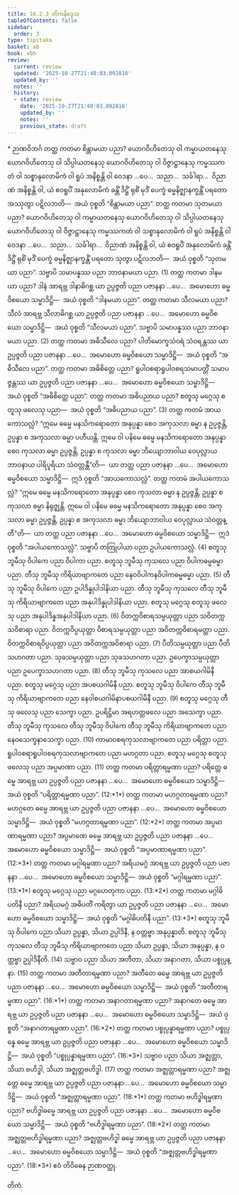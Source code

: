 ```yaml
---
title: 16.2.3 တိကနိဒ္ဒေသ
tableOfContents: false
sidebar:
  order: 3
type: tipitaka
basket: ab
book: vbh
review:
  current: review
  updated: '2025-10-27T21:48:03.092816'
  updated_by: ''
  notes: ''
  history:
  - state: review
    date: '2025-10-27T21:48:03.092816'
    updated_by: ''
    notes: ''
    previous_state: draft
---
```



<ReviewStatus review={frontmatter.review} showDetails={true} />

<HypothesisAnnotation frontmatter={frontmatter} />

<DynamicBreadcrumb />

<Paragraph type="center" book="vbh">
* ဉာဏဝိဘင်္ဂ
</Paragraph>



<Division number="768" book="vbh" e="ch" v="30" p="337">

<Paragraph number="2452" book="vbh">
တတ္ထ ကတမာ စိန္တာမယာ ပညာ? ယောဂဝိဟိတေသု ဝါ ကမ္မာယတနေသု ယောဂဝိဟိတေသု ဝါ သိပ္ပါယတနေသု ယောဂဝိဟိတေသု ဝါ ဝိဇ္ဇာဋ္ဌာနေသု ကမ္မဿကတံ ဝါ သစ္စာနုလောမိကံ ဝါ ရူပံ အနိစ္စန္တိ ဝါ ဝေဒနာ …ပေ…  သညာ…  သင်္ခါရာ…  ဝိညာဏံ အနိစ္စန္တိ ဝါ, ယံ ဧဝရူပိံ အနုလောမိကံ ခန္တိံ ဒိဋ္ဌိံ ရုစိံ မုဒိံ ပေက္ခံ ဓမ္မနိဇ္ဈာနက္ခန္တိံ ပရတော အဿုတွာ ပဋိလဘတိ—  အယံ ဝုစ္စတိ “စိန္တာမယာ ပညာ”.
</Paragraph>

<Paragraph number="2453" book="vbh">
တတ္ထ ကတမာ သုတမယာ ပညာ? ယောဂဝိဟိတေသု ဝါ ကမ္မာယတနေသု ယောဂဝိဟိတေသု ဝါ သိပ္ပါယတနေသု ယောဂဝိဟိတေသု ဝါ ဝိဇ္ဇာဋ္ဌာနေသု ကမ္မဿကတံ ဝါ သစ္စာနုလောမိကံ ဝါ ရူပံ အနိစ္စန္တိ ဝါ ဝေဒနာ …ပေ…  သညာ…  သင်္ခါရာ…  ဝိညာဏံ အနိစ္စန္တိ ဝါ, ယံ ဧဝရူပိံ အနုလောမိကံ ခန္တိံ ဒိဋ္ဌိံ ရုစိံ မုဒိံ ပေက္ခံ ဓမ္မနိဇ္ဈာနက္ခန္တိံ ပရတော သုတွာ ပဋိလဘတိ—  အယံ ဝုစ္စတိ “သုတမယာ ပညာ”.
</Paragraph>

<Paragraph number="2454" book="vbh">
သဗ္ဗာပိ သမာပန္နဿ ပညာ ဘာဝနာမယာ ပညာ. (1)
</Paragraph>

</Division>
<Division number="769" book="vbh" e="ch" v="30" p="337">

<Paragraph number="2455" book="vbh">
တတ္ထ ကတမာ ဒါနမယာ ပညာ? ဒါနံ အာရဗ္ဘ ဒါနာဓိဂစ္ဆ ယာ ဥပ္ပဇ္ဇတိ ပညာ ပဇာနနာ …ပေ…  အမောဟော ဓမ္မဝိစယော သမ္မာဒိဋ္ဌိ—  အယံ ဝုစ္စတိ “ဒါနမယာ ပညာ”.
</Paragraph>

<Paragraph number="2456" book="vbh">
တတ္ထ ကတမာ သီလမယာ ပညာ? သီလံ အာရဗ္ဘ သီလာဓိဂစ္ဆ ယာ ဥပ္ပဇ္ဇတိ ပညာ ပဇာနနာ …ပေ…  အမောဟော ဓမ္မဝိစယော သမ္မာဒိဋ္ဌိ—  အယံ ဝုစ္စတိ “သီလမယာ ပညာ”.
</Paragraph>

<Paragraph number="2457" book="vbh">
သဗ္ဗာပိ သမာပန္နဿ ပညာ ဘာဝနာမယာ ပညာ. (2)
</Paragraph>

</Division>
<Division number="770" book="vbh" e="ch" v="30" p="337">

<Paragraph number="2458" book="vbh">
တတ္ထ ကတမာ အဓိသီလေ ပညာ? ပါတိမောက္ခသံဝရံ သံဝရန္တဿ ယာ ဥပ္ပဇ္ဇတိ ပညာ ပဇာနနာ …ပေ…  အမောဟော ဓမ္မဝိစယော သမ္မာဒိဋ္ဌိ—  အယံ ဝုစ္စတိ “အဓိသီလေ ပညာ”.
</Paragraph>

<Paragraph number="2459" book="vbh">
တတ္ထ ကတမာ အဓိစိတ္တေ ပညာ? ရူပါဝစရာရူပါဝစရသမာပတ္တိံ သမာပဇ္ဇန္တဿ ယာ ဥပ္ပဇ္ဇတိ ပညာ ပဇာနနာ …ပေ…  အမောဟော ဓမ္မဝိစယော သမ္မာဒိဋ္ဌိ—  အယံ ဝုစ္စတိ “အဓိစိတ္တေ ပညာ”.
</Paragraph>

<Paragraph number="2460" book="vbh">
တတ္ထ ကတမာ အဓိပညာယ ပညာ? စတူသု မဂ္ဂေသု စတူသု ဖလေသု ပညာ—  အယံ ဝုစ္စတိ “အဓိပညာယ ပညာ”. (3)
</Paragraph>

</Division>
<Division number="771" book="vbh" e="ch" v="30" p="338">

<Paragraph number="2461" book="vbh">
တတ္ထ ကတမံ အာယကောသလ္လံ? “ဣမေ ဓမ္မေ မနသိကရောတော အနုပ္ပန္နာ စေဝ အကုသလာ ဓမ္မာ န ဥပ္ပဇ္ဇန္တိ, ဥပ္ပန္နာ စ အကုသလာ ဓမ္မာ ပဟီယန္တိ. ဣမေ ဝါ ပနိမေ ဓမ္မေ မနသိကရောတော အနုပ္ပန္နာ စေဝ ကုသလာ ဓမ္မာ ဥပ္ပဇ္ဇန္တိ, ဥပ္ပန္နာ စ ကုသလာ ဓမ္မာ ဘိယျောဘာဝါယ ဝေပုလ္လာယ ဘာဝနာယ ပါရိပူရိယာ သံဝတ္တန္တီ”တိ—  ယာ တတ္ထ ပညာ ပဇာနနာ …ပေ…  အမောဟော ဓမ္မဝိစယော သမ္မာဒိဋ္ဌိ—  ဣဒံ ဝုစ္စတိ “အာယကောသလ္လံ”.
</Paragraph>

<Paragraph number="2462" book="vbh">
တတ္ထ ကတမံ အပါယကောသလ္လံ? “ဣမေ ဓမ္မေ မနသိကရောတော အနုပ္ပန္နာ စေဝ ကုသလာ ဓမ္မာ န ဥပ္ပဇ္ဇန္တိ, ဥပ္ပန္နာ စ ကုသလာ ဓမ္မာ နိရုဇ္ဈန္တိ. ဣမေ ဝါ ပနိမေ ဓမ္မေ မနသိကရောတော အနုပ္ပန္နာ စေဝ အကုသလာ ဓမ္မာ ဥပ္ပဇ္ဇန္တိ, ဥပ္ပန္နာ စ အကုသလာ ဓမ္မာ ဘိယျောဘာဝါယ ဝေပုလ္လာယ သံဝတ္တန္တီ”တိ—  ယာ တတ္ထ ပညာ ပဇာနနာ …ပေ…  အမောဟော ဓမ္မဝိစယော သမ္မာဒိဋ္ဌိ—  ဣဒံ ဝုစ္စတိ “အပါယကောသလ္လံ”.
</Paragraph>

<Paragraph number="2463" book="vbh">
သဗ္ဗာပိ တတြုပါယာ ပညာ ဥပါယကောသလ္လံ. (4)
</Paragraph>

</Division>
<Division number="772" book="vbh" e="ch" v="30" p="338">

<Paragraph number="2464" book="vbh">
စတူသု ဘူမီသု ဝိပါကေ ပညာ ဝိပါကာ ပညာ.
</Paragraph>

<Paragraph number="2465" book="vbh">
စတူသု ဘူမီသု ကုသလေ ပညာ ဝိပါကဓမ္မဓမ္မာ ပညာ.
</Paragraph>

<Paragraph number="2466" book="vbh">
တီသု ဘူမီသု ကိရိယာဗျာကတေ ပညာ နေဝဝိပါကနဝိပါကဓမ္မဓမ္မာ ပညာ. (5)
</Paragraph>

</Division>
<Division number="773" book="vbh" e="ch" v="30" p="338">

<Paragraph number="2467" book="vbh">
တီသု ဘူမီသု ဝိပါကေ ပညာ ဥပါဒိန္နုပါဒါနိယာ ပညာ.
</Paragraph>

<Paragraph number="2468" book="vbh">
တီသု ဘူမီသု ကုသလေ တီသု ဘူမီသု ကိရိယာဗျာကတေ ပညာ အနုပါဒိန္နုပါဒါနိယာ ပညာ.
</Paragraph>

<Paragraph number="2469" book="vbh">
စတူသု မဂ္ဂေသု စတူသု ဖလေသု ပညာ အနုပါဒိန္နအနုပါဒါနိယာ ပညာ. (6)
</Paragraph>

</Division>
<Division number="774" book="vbh" e="ch" v="30" p="338">

<Paragraph number="2470" book="vbh">
ဝိတက္ကဝိစာရသမ္ပယုတ္တာ ပညာ သဝိတက္ကသဝိစာရာ ပညာ.
</Paragraph>

<Paragraph number="2471" book="vbh">
ဝိတက္ကဝိပ္ပယုတ္တာ ဝိစာရသမ္ပယုတ္တာ ပညာ အဝိတက္ကဝိစာရမတ္တာ ပညာ.
</Paragraph>

<Paragraph number="2472" book="vbh">
ဝိတက္ကဝိစာရဝိပ္ပယုတ္တာ ပညာ အဝိတက္ကအဝိစာရာ ပညာ. (7)
</Paragraph>

</Division>
<Division number="775" book="vbh" e="ch" v="30" p="338">

<Paragraph number="2473" book="vbh">
ပီတိသမ္ပယုတ္တာ ပညာ ပီတိသဟဂတာ ပညာ.
</Paragraph>

<Paragraph number="2474" book="vbh">
သုခသမ္ပယုတ္တာ ပညာ သုခသဟဂတာ ပညာ.
</Paragraph>

<Paragraph number="2475" book="vbh">
ဥပေက္ခာသမ္ပယုတ္တာ ပညာ ဥပေက္ခာသဟဂတာ ပညာ. (8)
</Paragraph>

</Division>
<Division number="776" book="vbh" e="ch" v="30" p="339">

<Paragraph number="2476" book="vbh">
တီသု ဘူမီသု ကုသလေ ပညာ အာစယဂါမိနီ ပညာ.
</Paragraph>

<Paragraph number="2477" book="vbh">
စတူသု မဂ္ဂေသု ပညာ အပစယဂါမိနီ ပညာ.
</Paragraph>

<Paragraph number="2478" book="vbh">
စတူသု ဘူမီသု ဝိပါကေ တီသု ဘူမီသု ကိရိယာဗျာကတေ ပညာ နေဝါစယဂါမိနာပစယဂါမိနီ ပညာ. (9)
</Paragraph>

</Division>
<Division number="777" book="vbh" e="ch" v="30" p="339">

<Paragraph number="2479" book="vbh">
စတူသု မဂ္ဂေသု တီသု ဖလေသု ပညာ သေက္ခာ ပညာ.
</Paragraph>

<Paragraph number="2480" book="vbh">
ဥပရိဋ္ဌိမာ အရဟတ္တဖလေ ပညာ အသေက္ခာ ပညာ.
</Paragraph>

<Paragraph number="2481" book="vbh">
တီသု ဘူမီသု ကုသလေ တီသု ဘူမီသု ဝိပါကေ တီသု ဘူမီသု ကိရိယာဗျာကတေ ပညာ နေဝသေက္ခနာသေက္ခာ ပညာ. (10)
</Paragraph>

</Division>
<Division number="778" book="vbh" e="ch" v="30" p="339">

<Paragraph number="2482" book="vbh">
ကာမာဝစရကုသလာဗျာကတေ ပညာ ပရိတ္တာ ပညာ.
</Paragraph>

<Paragraph number="2483" book="vbh">
ရူပါဝစရာရူပါဝစရကုသလာဗျာကတေ ပညာ မဟဂ္ဂတာ ပညာ.
</Paragraph>

<Paragraph number="2484" book="vbh">
စတူသု မဂ္ဂေသု စတူသု ဖလေသု ပညာ အပ္ပမာဏာ ပညာ. (11)
</Paragraph>

</Division>
<Division number="779" book="vbh" e="ch" v="30" p="339">

<Paragraph number="2485" book="vbh">
တတ္ထ ကတမာ ပရိတ္တာရမ္မဏာ ပညာ? ပရိတ္တေ ဓမ္မေ အာရဗ္ဘ ယာ ဥပ္ပဇ္ဇတိ ပညာ ပဇာနနာ …ပေ…  အမောဟော ဓမ္မဝိစယော သမ္မာဒိဋ္ဌိ—  အယံ ဝုစ္စတိ “ပရိတ္တာရမ္မဏာ ပညာ”. (12:*1*)
</Paragraph>

</Division>
<Division number="780" book="vbh" e="ch" v="30" p="339">

<Paragraph number="2486" book="vbh">
တတ္ထ ကတမာ မဟဂ္ဂတာရမ္မဏာ ပညာ? မဟဂ္ဂတေ ဓမ္မေ အာရဗ္ဘ ယာ ဥပ္ပဇ္ဇတိ ပညာ ပဇာနနာ …ပေ…  အမောဟော ဓမ္မဝိစယော သမ္မာဒိဋ္ဌိ—  အယံ ဝုစ္စတိ “မဟဂ္ဂတာရမ္မဏာ ပညာ”. (12:*2*)
</Paragraph>

</Division>
<Division number="781" book="vbh" e="ch" v="30" p="339">

<Paragraph number="2487" book="vbh">
တတ္ထ ကတမာ အပ္ပမာဏာရမ္မဏာ ပညာ? အပ္ပမာဏေ ဓမ္မေ အာရဗ္ဘ ယာ ဥပ္ပဇ္ဇတိ ပညာ ပဇာနနာ …ပေ…  အမောဟော ဓမ္မဝိစယော သမ္မာဒိဋ္ဌိ—  အယံ ဝုစ္စတိ “အပ္ပမာဏာရမ္မဏာ ပညာ”. (12:*3*)
</Paragraph>

</Division>
<Division number="782" book="vbh" e="ch" v="30" p="339">

<Paragraph number="2488" book="vbh">
တတ္ထ ကတမာ မဂ္ဂါရမ္မဏာ ပညာ? အရိယမဂ္ဂံ အာရဗ္ဘ ယာ ဥပ္ပဇ္ဇတိ ပညာ ပဇာနနာ …ပေ…  အမောဟော ဓမ္မဝိစယော သမ္မာဒိဋ္ဌိ—  အယံ ဝုစ္စတိ “မဂ္ဂါရမ္မဏာ ပညာ”. (13:*1*)
</Paragraph>

<Paragraph number="2489" book="vbh">
စတူသု မဂ္ဂေသု ပညာ မဂ္ဂဟေတုကာ ပညာ. (13:*2*)
</Paragraph>

</Division>
<Division number="783" book="vbh" e="ch" v="30" p="339">

<Paragraph number="2490" book="vbh">
တတ္ထ ကတမာ မဂ္ဂါဓိပတိနီ ပညာ? အရိယမဂ္ဂံ အဓိပတိံ ကရိတွာ ယာ ဥပ္ပဇ္ဇတိ ပညာ ပဇာနနာ …ပေ…  အမောဟော ဓမ္မဝိစယော သမ္မာဒိဋ္ဌိ—  အယံ ဝုစ္စတိ “မဂ္ဂါဓိပတိနီ ပညာ”. (13:*3*)
</Paragraph>

</Division>
<Division number="784" book="vbh" e="ch" v="30" p="340">

<Paragraph number="2491" book="vbh">
စတူသု ဘူမီသု ဝိပါကေ ပညာ သိယာ ဥပ္ပန္နာ, သိယာ ဥပ္ပါဒိနီ, န ဝတ္တဗ္ဗာ အနုပ္ပန္နာတိ. စတူသု ဘူမီသု ကုသလေ တီသု ဘူမီသု ကိရိယာဗျာကတေ ပညာ သိယာ ဥပ္ပန္နာ, သိယာ အနုပ္ပန္နာ, န ဝတ္တဗ္ဗာ ဥပ္ပါဒိနီတိ. (14)
</Paragraph>

</Division>
<Division number="785" book="vbh" e="ch" v="30" p="340">

<Paragraph number="2492" book="vbh">
သဗ္ဗာဝ ပညာ သိယာ အတီတာ, သိယာ အနာဂတာ, သိယာ ပစ္စုပ္ပန္နာ. (15)
</Paragraph>

</Division>
<Division number="786" book="vbh" e="ch" v="30" p="340">

<Paragraph number="2493" book="vbh">
တတ္ထ ကတမာ အတီတာရမ္မဏာ ပညာ? အတီတေ ဓမ္မေ အာရဗ္ဘ ယာ ဥပ္ပဇ္ဇတိ ပညာ ပဇာနနာ …ပေ…  အမောဟော ဓမ္မဝိစယော သမ္မာဒိဋ္ဌိ—  အယံ ဝုစ္စတိ “အတီတာရမ္မဏာ ပညာ”. (16:*1*)
</Paragraph>

</Division>
<Division number="787" book="vbh" e="ch" v="30" p="340">

<Paragraph number="2494" book="vbh">
တတ္ထ ကတမာ အနာဂတာရမ္မဏာ ပညာ? အနာဂတေ ဓမ္မေ အာရဗ္ဘ ယာ ဥပ္ပဇ္ဇတိ ပညာ ပဇာနနာ …ပေ…  အမောဟော ဓမ္မဝိစယော သမ္မာဒိဋ္ဌိ—  အယံ ဝုစ္စတိ “အနာဂတာရမ္မဏာ ပညာ”. (16:*2*)
</Paragraph>

</Division>
<Division number="788" book="vbh" e="ch" v="30" p="340">

<Paragraph number="2495" book="vbh">
တတ္ထ ကတမာ ပစ္စုပ္ပန္နာရမ္မဏာ ပညာ? ပစ္စုပ္ပန္နေ ဓမ္မေ အာရဗ္ဘ ယာ ဥပ္ပဇ္ဇတိ ပညာ ပဇာနနာ …ပေ…  အမောဟော ဓမ္မဝိစယော သမ္မာဒိဋ္ဌိ—  အယံ ဝုစ္စတိ “ပစ္စုပ္ပန္နာရမ္မဏာ ပညာ”. (16:*3*)
</Paragraph>

</Division>
<Division number="789" book="vbh" e="ch" v="30" p="340">

<Paragraph number="2496" book="vbh">
သဗ္ဗာဝ ပညာ သိယာ အဇ္ဈတ္တာ, သိယာ ဗဟိဒ္ဓါ, သိယာ အဇ္ဈတ္တဗဟိဒ္ဓါ. (17)
</Paragraph>

</Division>
<Division number="790" book="vbh" e="ch" v="30" p="340">

<Paragraph number="2497" book="vbh">
တတ္ထ ကတမာ အဇ္ဈတ္တာရမ္မဏာ ပညာ? အဇ္ဈတ္တေ ဓမ္မေ အာရဗ္ဘ ယာ ဥပ္ပဇ္ဇတိ ပညာ ပဇာနနာ …ပေ…  အမောဟော ဓမ္မဝိစယော သမ္မာဒိဋ္ဌိ—  အယံ ဝုစ္စတိ “အဇ္ဈတ္တာရမ္မဏာ ပညာ”. (18:*1*)
</Paragraph>

</Division>
<Division number="791" book="vbh" e="ch" v="30" p="340">

<Paragraph number="2498" book="vbh">
တတ္ထ ကတမာ ဗဟိဒ္ဓါရမ္မဏာ ပညာ? ဗဟိဒ္ဓါဓမ္မေ အာရဗ္ဘ ယာ ဥပ္ပဇ္ဇတိ ပညာ ပဇာနနာ …ပေ…  အမောဟော ဓမ္မဝိစယော သမ္မာဒိဋ္ဌိ—  အယံ ဝုစ္စတိ “ဗဟိဒ္ဓါရမ္မဏာ ပညာ”. (18:*2*)
</Paragraph>

</Division>
<Division number="792" book="vbh" e="ch" v="30" p="340">

<Paragraph number="2499" book="vbh">
တတ္ထ ကတမာ အဇ္ဈတ္တဗဟိဒ္ဓါရမ္မဏာ ပညာ? အဇ္ဈတ္တဗဟိဒ္ဓါ ဓမ္မေ အာရဗ္ဘ ယာ ဥပ္ပဇ္ဇတိ ပညာ ပဇာနနာ …ပေ…  အမောဟော ဓမ္မဝိစယော သမ္မာဒိဋ္ဌိ—  အယံ ဝုစ္စတိ “အဇ္ဈတ္တဗဟိဒ္ဓါရမ္မဏာ ပညာ”. (18:*3*)

</Paragraph>
</Division>

<Paragraph number="2500" type="center" book="vbh">
ဧဝံ တိဝိဓေန ဉာဏဝတ္ထု.

  
တိကံ.
</Paragraph>